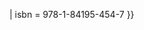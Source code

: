 {{cite book | last = Haswell-Smith | first = Hamish | year = 2004 | title = The Scottish Islands | location = Edinburgh | publisher = Canongate |ref = harv |url = http://books.google.co.uk/books?id=bXFwKl5gVqwC
| pages = {{#if: {{{1|}}} | {{{1}}} }}
| isbn = 978-1-84195-454-7 }}<noinclude>
{{Documentation}}
<!-- PLEASE ADD THIS TEMPLATE'S CATEGORIES TO THE /doc SUBPAGE, THANKS -->
</noinclude>